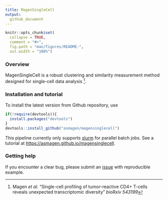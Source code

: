 ```yaml
---
title: MagenSingleCell
output:
  github_document
---
```


```r
knitr::opts_chunk$set(
  collapse = TRUE,
  comment = "#>",
  fig.path = "man/figures/README-",
  out.width = "100%")
```


### Overview

MagenSingleCell is a robust clustering and similarity measurement method designed for single-cell data analysis [^1]. 

### Installation and tutorial

To install the latest version from Github repository, use

```r
if(!require(devtools)){
  install.packages("devtools")
}
devtools::install_github("asmagen/magensinglecell")
```

This pipeline currently only supports [slurm](https://slurm.schedmd.com) for parallel batch jobs. See a tutorial at <https://asmagen.github.io/magensinglecell>.


### Getting help

If you encounter a clear bug, please submit an [issue](https://github.com/asmagen/MagenSingleCell/issues) with reproducible example. 


[^1]: Magen *et al*. "Single-cell profiling of tumor-reactive CD4+ T-cells reveals unexpected transcriptomic diversity" *bioRxiv 543199*
